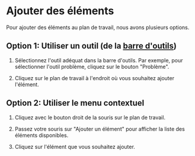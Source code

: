 
# Ajouter des éléments

Pour ajouter des éléments au plan de travail, nous avons plusieurs options.

## Option 1: Utiliser un outil (de la [barre d'outils](../bases-interface/barre-outils))

1. Sélectionnez l'outil adéquat dans la barre d'outils. Par exemple, pour sélectionner l'outil problème, cliquez sur le bouton "Problème".

<BarreOutils selection="probleme" />

2. Cliquez sur le plan de travail à l'endroit où vous souhaitez ajouter l'élément.

## Option 2: Utiliser le menu contextuel

1. Cliquez avec le bouton droit de la souris sur le plan de travail.

<ContextMenu />

2. Passez votre souris sur "Ajouter un élément" pour afficher la liste des éléments disponibles.

3. Cliquez sur l'élément que vous souhaitez ajouter.